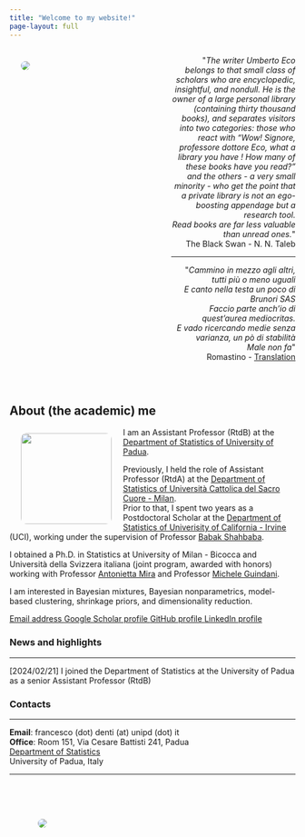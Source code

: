 ```yaml
---
title: "Welcome to my website!"
page-layout: full
---
```


<link rel="shortcut icon" type="image/x-icon" href="images/favicon.ico">
<meta name="viewport" content="width=device-width, initial-scale=1">
<link rel="stylesheet" href="https://cdnjs.cloudflare.com/ajax/libs/font-awesome/4.7.0/css/font-awesome.min.css">

:::: {.columns}

::: {.column width="47.5%"}
![](images/glicine.jpg){style="float: left;vertical-align:middle;
margin:10px 20px;border-radius: 10px;"}
:::

::: {.column width="5%"}
<!-- empty column to create gap -->
:::

::: {.column width="47.5%"}
<div style="text-align: right"> 
<p>&quot;<em>The writer Umberto Eco belongs to that small class of scholars who are encyclopedic, insightful, and nondull. He is the owner of a large personal library (containing thirty thousand books), and separates visitors into two categories: those who react with “Wow! Signore, professore dottore Eco, what a library you have ! How many of these books have you read?” and the others - a very small minority - who get the point that a private library is not an ego-boosting appendage but a research tool.<br> Read books are far less valuable than unread ones.</em>&quot; <br> The Black Swan - N. N. Taleb</p>
</div>

---

<div style="text-align: right"> <p>&quot;<em>Cammino in mezzo agli altri, tutti più o meno uguali<br>
E canto nella testa un poco di Brunori SAS<br>
Faccio parte anch'io di quest'aurea mediocritas.<br>
E vado ricercando medie senza varianza, un pò di stabilità<br>
Male non fa</em>&quot;<br>
Romastino - [Translation](https://translate.google.com/?sl=auto&tl=en&text=Cammino%20in%20mezzo%20agli%20altri%2C%20tutti%20più%20o%20meno%20uguali%0AE%20canto%20nella%20testa%20un%20poco%20di%20Brunori%20SAS%0AFaccio%20parte%20anch%27io%20di%20quest%27aurea%20mediocritas.%0AE%20vado%20ricercando%20medie%20senza%20varianza%2C%20un%20pò%20di%20stabilità%0AMale%20non%20fa%0A&op=translate)
</p>
</div>

:::
::::

<br>


## About (the academic) me

<img style="float: left;vertical-align:middle;
margin:10px 20px;border-radius: 10px;
  " src="images/fd.jpg" width="160"> 
  
I am an Assistant Professor (RtdB) at the [Department of Statistics of University of Padua](https://www.stat.unipd.it).

Previously, I held the role of Assistant Professor (RtdA) at the [Department of Statistics of Università Cattolica del Sacro Cuore - Milan](https://dipartimenti.unicatt.it/scienze_statistiche).  
Prior to that, I spent two years as a Postdoctoral Scholar at the [Department of Statistics of Univerisity of California - Irvine](https://www.stat.uci.edu/) (UCI), working under the supervision of Professor [Babak Shahbaba](https://www.ics.uci.edu/~babaks/).  

I obtained a Ph.D. in Statistics at University of Milan - Bicocca and Università della Svizzera italiana (joint program, awarded with honors) working with Professor [Antonietta Mira](https://search.usi.ch/en/people/f8960de6d60dd08a79b6c1eb20b7442b/mira-antonietta) and Professor [Michele Guindani](https://www.micheleguindani.info).  

I am interested in Bayesian mixtures, Bayesian nonparametrics, model-based clustering, shrinkage priors, and dimensionality reduction.  


<a href="mailto: francesco.denti@unipd.it" class="btn btn-primary">
  <i class="bi bi-envelope-at"></i> Email address
</a>
<a href="https://scholar.google.com/citations?user=8WqmGiEAAAAJ&hl=en" class="btn btn-primary">
  <i class="bi bi-google"></i> Google Scholar profile
</a>
<a href="https://scholar.google.com/citations?user=8WqmGiEAAAAJ&hl=en" class="btn btn-primary">
  <i class="bi bi-github"></i> GitHub profile
</a>
<a href="https://www.linkedin.com/in/francesco-denti/" class="btn btn-primary">
  <i class="bi bi-linkedin"></i> LinkedIn profile
</a>


### News and highlights

---  

[2024/02/21] I joined the Department of Statistics at the University of Padua as a senior Assistant Professor (RtdB)


### Contacts

---

**Email**: francesco (dot) denti (at) unipd (dot) it  
**Office**: Room 151, Via Cesare Battisti 241, Padua  
[Department of Statistics](https://www.stat.unipd.it)  
University of Padua, Italy

---

::::columns
::: {.column width="90%"}
![](images/newpalm.jpeg){style="float: left;vertical-align:middle;
margin:50px 50px;border-radius: 10px;"}
:::
::::